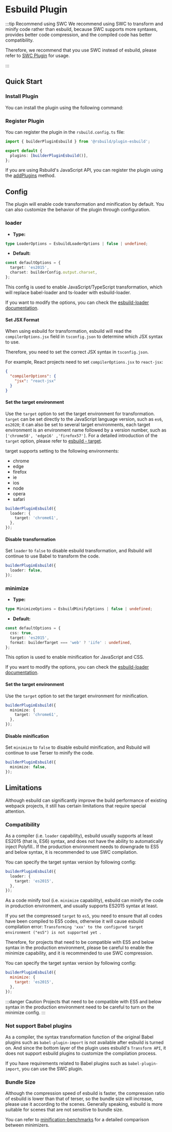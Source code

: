 # Esbuild Plugin


<Esbuild />

:::tip Recommend using SWC
We recommend using SWC to transform and minify code rather than esbuild, because SWC supports more syntaxes, provides better code compression, and the compiled code has better compatibility.

Therefore, we recommend that you use SWC instead of esbuild, please refer to [SWC Plugin](/plugins/list/plugin-swc.html) for usage.

:::

## Quick Start

### Install Plugin

You can install the plugin using the following command:


<PackageManagerTabs command="add @rsbuild/plugin-esbuild -D" />

### Register Plugin

You can register the plugin in the `rsbuild.config.ts` file:

```ts title="rsbuild.config.ts"
import { builderPluginEsbuild } from '@rsbuild/plugin-esbuild';

export default {
  plugins: [builderPluginEsbuild()],
};
```

If you are using Rsbuild's JavaScript API, you can register the plugin using the [addPlugins](/api/javascript-api/builder-instance.html#builderaddplugins) method.

## Config

The plugin will enable code transformation and minification by default. You can also customize the behavior of the plugin through configuration.

### loader

- **Type:**

```ts
type LoaderOptions = EsbuildLoaderOptions | false | undefined;
```

- **Default:**

```ts
const defaultOptions = {
  target: 'es2015',
  charset: builderConfig.output.charset,
};
```

This config is used to enable JavaScript/TypeScript transformation, which will replace babel-loader and ts-loader with esbuild-loader.

If you want to modify the options, you can check the [esbuild-loader documentation](https://github.com/privatenumber/esbuild-loader#loader).

#### Set JSX Format

When using esbuild for transformation, esbuild will read the `compilerOptions.jsx` field in `tsconfig.json` to determine which JSX syntax to use.

Therefore, you need to set the correct JSX syntax in `tsconfig.json`.

For example, React projects need to set `compilerOptions.jsx` to `react-jsx`:

```json
{
  "compilerOptions": {
    "jsx": "react-jsx"
  }
}
```

#### Set the target environment

Use the `target` option to set the target environment for transformation. `target` can be set directly to the JavaScript language version, such as `es6`, `es2020`; it can also be set to several target environments, each target environment is an environment name followed by a version number, such as `['chrome58', 'edge16' ,'firefox57']`. For a detailed introduction of the `target` option, please refer to [esbuild - target](https://esbuild.github.io/api/#target).

target supports setting to the following environments:

- chrome
- edge
- firefox
- ie
- ios
- node
- opera
- safari

```ts
builderPluginEsbuild({
  loader: {
    target: 'chrome61',
  },
});
```

#### Disable transformation

Set `loader` to `false` to disable esbuild transformation, and Rsbuild will continue to use Babel to transform the code.

```ts
builderPluginEsbuild({
  loader: false,
});
```

### minimize

- **Type:**

```ts
type MinimizeOptions = EsbuildMinifyOptions | false | undefined;
```

- **Default:**

```ts
const defaultOptions = {
  css: true,
  target: 'es2015',
  format: builderTarget === 'web' ? 'iife' : undefined,
};
```

This option is used to enable minification for JavaScript and CSS.

If you want to modify the options, you can check the [esbuild-loader documentation](https://github.com/privatenumber/esbuild-loader#minifyplugin).

#### Set the target environment

Use the `target` option to set the target environment for minification.

```ts
builderPluginEsbuild({
  minimize: {
    target: 'chrome61',
  },
});
```

#### Disable minification

Set `minimize` to `false` to disable esbuild minification, and Rsbuild will continue to use Terser to minify the code.

```ts
builderPluginEsbuild({
  minimize: false,
});
```

## Limitations

Although esbuild can significantly improve the build performance of existing webpack projects, it still has certain limitations that require special attention.

### Compatibility

As a compiler (i.e. `loader` capability), esbuild usually supports at least ES2015 (that is, ES6) syntax, and does not have the ability to automatically inject Polyfill.. If the production environment needs to downgrade to ES5 and below syntax, it is recommended to use SWC compilation.

You can specify the target syntax version by following config:

```ts
builderPluginEsbuild({
  loader: {
    target: 'es2015',
  },
});
```

As a code minify tool (i.e. `minimize` capability), esbuild can minify the code in production environment, and usually supports ES2015 syntax at least.

If you set the compressed `target` to `es5`, you need to ensure that all codes have been compiled to ES5 codes, otherwise it will cause esbuild compilation error: `Transforming 'xxx' to the configured target environment ("es5") is not supported yet `.

Therefore, for projects that need to be compatible with ES5 and below syntax in the production environment, please be careful to enable the minimize capability, and it is recommended to use SWC compression.

You can specify the target syntax version by following config:

```js
builderPluginEsbuild({
  minimize: {
    target: 'es2015',
  },
});
```

:::danger Caution
Projects that need to be compatible with ES5 and below syntax in the production environment need to be careful to turn on the minimize config.
:::

### Not support Babel plugins

As a compiler, the syntax transformation function of the original Babel plugins such as `babel-plugin-import` is not available after esbuild is turned on. And since the bottom layer of the plugin uses esbuild's `Transform API`, it does not support esbuild plugins to customize the compilation process.

If you have requirements related to Babel plugins such as `babel-plugin-import`, you can use the SWC plugin.

### Bundle Size

Although the compression speed of esbuild is faster, the compression ratio of esbuild is lower than that of terser, so the bundle size will increase, please use it according to the scenes. Generally speaking, esbuild is more suitable for scenes that are not sensitive to bundle size.

You can refer to [minification-benchmarks](https://github.com/privatenumber/minification-benchmarks) for a detailed comparison between minimizers.
